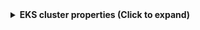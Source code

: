 <details>
<summary><b>EKS cluster properties (Click to expand)</b></summary>

| Property | JQ Path | Type | Action Required |
|----------|---------|------|-----------------|
| Name | `.Properties.Name` | string | DescribeClusterAction (default) |
| ARN | `.Properties.Arn` | string | DescribeClusterAction (default) |
| Status | `.Properties.Status` | string | DescribeClusterAction (default) |
| Version | `.Properties.Version` | string | DescribeClusterAction (default) |
| Platform Version | `.Properties.PlatformVersion` | string | DescribeClusterAction (default) |
| Endpoint | `.Properties.Endpoint` | string | DescribeClusterAction (default) |
| Role ARN | `.Properties.RoleArn` | string | DescribeClusterAction (default) |
| Created At | `.Properties.CreatedAt` | datetime | DescribeClusterAction (default) |
| Certificate Authority | `.Properties.CertificateAuthority` | object | DescribeClusterAction (default) |
| Identity | `.Properties.Identity` | object | DescribeClusterAction (default) |
| Kubernetes Network Config | `.Properties.KubernetesNetworkConfig` | object | DescribeClusterAction (default) |
| Logging | `.Properties.Logging` | object | DescribeClusterAction (default) |
| Resources VPC Config | `.Properties.ResourcesVpcConfig` | object | DescribeClusterAction (default) |
| Storage Config | `.Properties.StorageConfig` | object | DescribeClusterAction (default) |
| Upgrade Policy | `.Properties.UpgradePolicy` | object | DescribeClusterAction (default) |
| Access Config | `.Properties.AccessConfig` | object | DescribeClusterAction (default) |
| Compute Config | `.Properties.ComputeConfig` | object | DescribeClusterAction (default) |
| Zonal Shift Config | `.Properties.ZonalShiftConfig` | object | DescribeClusterAction (default) |
| Tags | `.Properties.Tags` | object | DescribeClusterAction (default) |

</details>

